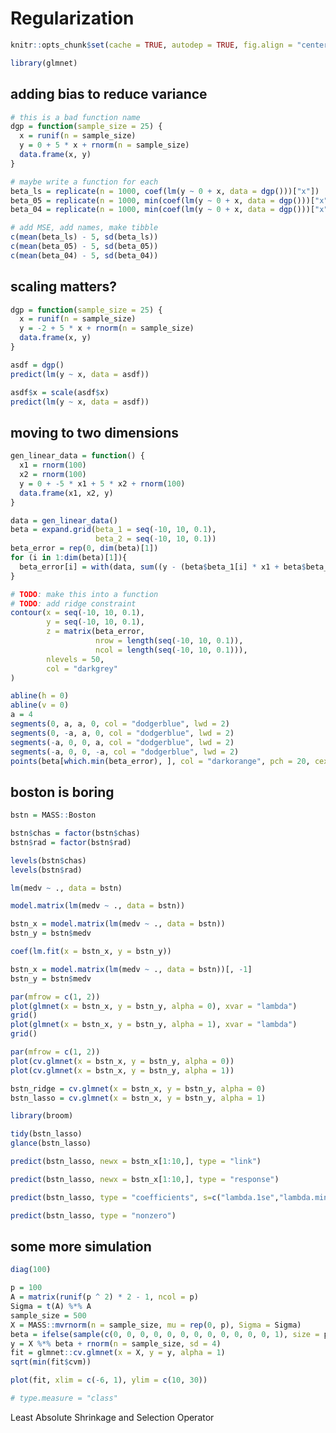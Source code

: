 # Regularization

```r
knitr::opts_chunk$set(cache = TRUE, autodep = TRUE, fig.align = "center")
```

```r
library(glmnet)
```


## adding bias to reduce variance

```r
# this is a bad function name
dgp = function(sample_size = 25) {
  x = runif(n = sample_size)
  y = 0 + 5 * x + rnorm(n = sample_size)
  data.frame(x, y)
}
```

```r
# maybe write a function for each
beta_ls = replicate(n = 1000, coef(lm(y ~ 0 + x, data = dgp()))["x"])
beta_05 = replicate(n = 1000, min(coef(lm(y ~ 0 + x, data = dgp()))["x"], 5))
beta_04 = replicate(n = 1000, min(coef(lm(y ~ 0 + x, data = dgp()))["x"], 4))
```

```r
# add MSE, add names, make tibble
c(mean(beta_ls) - 5, sd(beta_ls))
c(mean(beta_05) - 5, sd(beta_05))
c(mean(beta_04) - 5, sd(beta_04))
```

## scaling matters?

```r
dgp = function(sample_size = 25) {
  x = runif(n = sample_size)
  y = -2 + 5 * x + rnorm(n = sample_size)
  data.frame(x, y)
}
```


```r
asdf = dgp()
predict(lm(y ~ x, data = asdf))

asdf$x = scale(asdf$x)
predict(lm(y ~ x, data = asdf))
```

## moving to two dimensions

```r
gen_linear_data = function() {
  x1 = rnorm(100)
  x2 = rnorm(100)
  y = 0 + -5 * x1 + 5 * x2 + rnorm(100)
  data.frame(x1, x2, y)
}
```

```r
data = gen_linear_data()
beta = expand.grid(beta_1 = seq(-10, 10, 0.1),
                   beta_2 = seq(-10, 10, 0.1))
beta_error = rep(0, dim(beta)[1])
for (i in 1:dim(beta)[1]){
  beta_error[i] = with(data, sum((y - (beta$beta_1[i] * x1 + beta$beta_2[i] * x2)) ^ 2 ))
}
```

```r
# TODO: make this into a function
# TODO: add ridge constraint
contour(x = seq(-10, 10, 0.1), 
        y = seq(-10, 10, 0.1), 
        z = matrix(beta_error, 
                   nrow = length(seq(-10, 10, 0.1)),
                   ncol = length(seq(-10, 10, 0.1))),
        nlevels = 50,
        col = "darkgrey"
)

abline(h = 0)
abline(v = 0)
a = 4
segments(0, a, a, 0, col = "dodgerblue", lwd = 2)
segments(0, -a, a, 0, col = "dodgerblue", lwd = 2)
segments(-a, 0, 0, a, col = "dodgerblue", lwd = 2)
segments(-a, 0, 0, -a, col = "dodgerblue", lwd = 2)
points(beta[which.min(beta_error), ], col = "darkorange", pch = 20, cex = 2)
```




## boston is boring

```r
bstn = MASS::Boston

bstn$chas = factor(bstn$chas)
bstn$rad = factor(bstn$rad)

levels(bstn$chas)
levels(bstn$rad)
```

```r
lm(medv ~ ., data = bstn)
```

```r
model.matrix(lm(medv ~ ., data = bstn))
```

```r
bstn_x = model.matrix(lm(medv ~ ., data = bstn))
bstn_y = bstn$medv
```

```r
coef(lm.fit(x = bstn_x, y = bstn_y))
```

```r
bstn_x = model.matrix(lm(medv ~ ., data = bstn))[, -1]
bstn_y = bstn$medv
```

```r
par(mfrow = c(1, 2))
plot(glmnet(x = bstn_x, y = bstn_y, alpha = 0), xvar = "lambda")
grid()
plot(glmnet(x = bstn_x, y = bstn_y, alpha = 1), xvar = "lambda")
grid()
```

```r
par(mfrow = c(1, 2))
plot(cv.glmnet(x = bstn_x, y = bstn_y, alpha = 0))
plot(cv.glmnet(x = bstn_x, y = bstn_y, alpha = 1))
```

```r
bstn_ridge = cv.glmnet(x = bstn_x, y = bstn_y, alpha = 0)
bstn_lasso = cv.glmnet(x = bstn_x, y = bstn_y, alpha = 1)
```


```r
library(broom)
```

```r
tidy(bstn_lasso)
glance(bstn_lasso)
```


```r
predict(bstn_lasso, newx = bstn_x[1:10,], type = "link")
```

```r
predict(bstn_lasso, newx = bstn_x[1:10,], type = "response")
```

```r
predict(bstn_lasso, type = "coefficients", s=c("lambda.1se","lambda.min"))
```

```r
predict(bstn_lasso, type = "nonzero")
```


## some more simulation

```r
diag(100)
```


```r
p = 100
A = matrix(runif(p ^ 2) * 2 - 1, ncol = p)
Sigma = t(A) %*% A
sample_size = 500
X = MASS::mvrnorm(n = sample_size, mu = rep(0, p), Sigma = Sigma)
beta = ifelse(sample(c(0, 0, 0, 0, 0, 0, 0, 0, 0, 0, 0, 0, 1), size = p, replace = TRUE), runif(n = p, -1, 1), 0) * 2
y = X %*% beta + rnorm(n = sample_size, sd = 4)
fit = glmnet::cv.glmnet(x = X, y = y, alpha = 1)
sqrt(min(fit$cvm))
```

```r
plot(fit, xlim = c(-6, 1), ylim = c(10, 30))
```


```r
# type.measure = "class"
```



Least Absolute Shrinkage and Selection Operator

